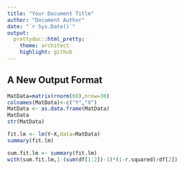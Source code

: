 ```yaml
---
title: "Your Document Title"
author: "Document Author"
date: "`r Sys.Date()`"
output:
  prettydoc::html_pretty:
    theme: architect
    highlight: github
---
```


## A New Output Format
```r
MatData=matrix(rnorm(60),nrow=30)
colnames(MatData)<-c("Y","X")
MatData <- as.data.frame(MatData)
MatData
str(MatData)
```


```r
fit.lm <- lm(Y~X,data=MatData)
summary(fit.lm)
```
```r
sum.fit.lm <- summary(fit.lm)
with(sum.fit.lm,1-(sum(df[1:2])-1)*(1-r.squared)/df[2])
```

